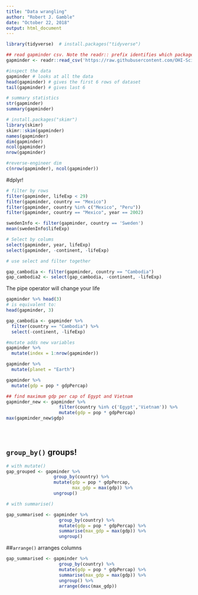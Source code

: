 ```yaml
---
title: "Data wrangling"
author: "Robert J. Gamble"
date: "October 22, 2018"
output: html_document
---
```


```r
library(tidyverse)  # install.packages("tidyverse")

```

```r
## read gapminder csv. Note the readr:: prefix identifies which package it's in
gapminder <- readr::read_csv('https://raw.githubusercontent.com/OHI-Science/data-science-training/master/data/gapminder.csv')

#inspect the data
gapminder # looks at all the data
head(gapminder) # gives the first 6 rows of dataset
tail(gapminder) # gives last 6

# summary statistics
str(gapminder)
summary(gapminder)

# install.packages("skimr")
library(skimr)
skimr::skim(gapminder)
names(gapminder)
dim(gapminder)
ncol(gapminder)
nrow(gapminder)

#reverse-engineer dim
c(nrow(gapminder), ncol(gapminder))


```

#dplyr!

```r
# filter by rows
filter(gapminder, lifeExp < 29)
filter(gapminder, country == "Mexico")
filter(gapminder, country %in% c("Mexico", "Peru"))
filter(gapminder, country == "Mexico", year == 2002)

swedenInfo <- filter(gapminder, country == 'Sweden')
mean(swedenInfo$lifeExp)

```

```r
# Select by colums
select(gapminder, year, lifeExp)
select(gapminder, -continent, -lifeExp)

# use select and filter together

gap_cambodia <- filter(gapminder, country == "Cambodia")
gap_cambodia2 <- select(gap_cambodia, -continent, -lifeExp)

```

The pipe operator will change your life

```r
gapminder %>% head(3)
# is equivalent to:
head(gapminder, 3)

gap_cambodia <- gapminder %>% 
  filter(country == "Cambodia") %>% 
  select(-continent, -lifeExp)
```

```r

#mutate adds new variables
gapminder %>%
  mutate(index = 1:nrow(gapminder))

gapminder %>% 
  mutate(planet = "Earth")

gapminder %>% 
  mutate(gdp = pop * gdpPercap)

## find maximum gdp per cap of Egypt and Vietnam
gapminder_new <- gapminder %>% 
                    filter(country %in% c('Egypt','Vietnam')) %>% 
                    mutate(gdp = pop * gdpPercap) 
max(gapminder_new$gdp)


  
```


## `group_by()` groups!
```r
# with mutate()
gap_grouped <- gapminder %>% 
                  group_by(country) %>% 
                  mutate(gdp = pop * gdpPercap,
                         max_gdp = max(gdp)) %>% 
                  ungroup()

```

```r
# with summarise()

gap_summarised <- gapminder %>% 
                    group_by(country) %>% 
                    mutate(gdp = pop * gdpPercap) %>%
                    summarise(max_gdp = max(gdp)) %>% 
                    ungroup()

```

##`arrange()` arranges columns
```r

gap_summarised <- gapminder %>% 
                    group_by(country) %>% 
                    mutate(gdp = pop * gdpPercap) %>%
                    summarise(max_gdp = max(gdp)) %>% 
                    ungroup() %>% 
                    arrange(desc(max_gdp))

```


